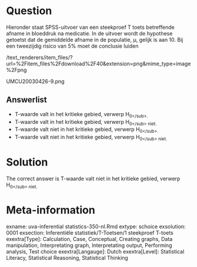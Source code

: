 Question
========

Hieronder staat SPSS-uitvoer van een steekproef T toets betreffende afname in bloeddruk na medicatie. In de uitvoer wordt de hypothese getoetst dat de gemiddelde afname in de populatie, µ, gelijk is aan 10. Bij een tweezijdig risico van 5% moet de conclusie luiden 

 /text_renderers/item_files/?url=%2Fitem_files%2Fdownload%2F40&extension=png&mime_type=image%2Fpng 

 UMCU20030426-9.png 

Answerlist
----------
* T-waarde valt in het kritieke gebied, verwerp H<sub>0<\/sub>.
* T-waarde valt in het kritieke gebied, verwerp H<sub>0<\/sub> niet.
* T-waarde valt niet in het kritieke gebied, verwerp H<sub>0<\/sub>.
* T-waarde valt niet in het kritieke gebied, verwerp H<sub>0<\/sub> niet.

Solution
========

The correct answer is  T-waarde valt niet in het kritieke gebied, verwerp H<sub>0<\/sub> niet. 

Meta-information
================
exname: uva-inferential statistics-350-nl.Rmd 
extype: schoice 
exsolution: 0001 
exsection: Inferentiële statistiek/T-Toetsen/1 steekproef T-toets
exextra[Type]: Calculation, Case, Conceptual, Creating graphs, Data manipulation, Interpretating graph, Interpretating output, Performing analysis, Test choice 
exextra[Langauge]: Dutch 
exextra[Level]: Statistical Literacy, Statistical Reasoning, Statistical Thinking 
